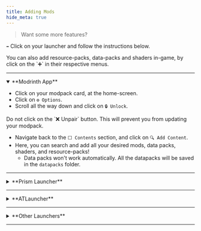 ```yaml
---
title: Adding Mods
hide_meta: true
---
```


> Want some more features?

`➡️` Click on your launcher and follow the instructions below.

<Callout variant="info">
You can also add resource-packs, data-packs and shaders in-game, by click on the `➕` in their respective menus.
</Callout>

<hr />

<details open="open">

<summary>**Modrinth App**</summary>

- Click on your modpack card, at the home-screen.
- Click on `⚙️ Options`.
- Scroll all the way down and click on `🔒 Unlock`.

<Callout variant="danger">
Do not click on the `❌ Unpair` button. This will prevent you from updating your modpack.
</Callout>

- Navigate back to the `⬜ Contents` section, and click on `🔍 Add Content`.
- Here, you can search and add all your desired mods, data packs, shaders, and resource-packs!
	- Data packs won't work automatically. All the datapacks will be saved in the `datapacks` folder.

</details>

<hr />

<details>

<summary>**Prism Launcher**</summary>

- Select your modpack card.
- Click on the `Edit` button, on the sidebar.
- A new window will open. Select `Mods` on the tab list, then click on `Download Mods`.
- Search for your desired mod.
- Select the mod and click on `Select mod for download`.
- Click on `Review and confirm`.
- A window will appear, click `Ok`.

The same steps can be repeated for adding resource-packs and shaders.

</details>

<hr />

<details>

<summary>**ATLauncher**</summary>

- You can add mods by clicking on the `Add Mods` button, below your **OptimumFuse** instance.
- Here, you can add all your desired mods, shaders, and resource-packs!

</details>

<hr />

<details>

<summary>**Other Launchers**</summary>

As always, refer to your launcher's documentation.

</details>

<hr />
